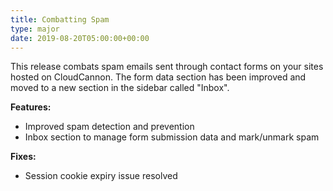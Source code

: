 ```yaml
---
title: Combatting Spam
type: major
date: 2019-08-20T05:00:00+00:00
---
```


This release combats spam emails sent through contact forms on your sites hosted on CloudCannon. The form data section has been improved and moved to a new section in the sidebar called "Inbox".

**Features:**

* Improved spam detection and prevention
* Inbox section to manage form submission data and mark/unmark spam

**Fixes:**

* Session cookie expiry issue resolved